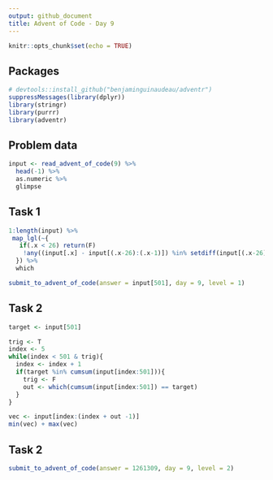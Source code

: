 ```yaml
---
output: github_document
title: Advent of Code - Day 9
---
```


```r
knitr::opts_chunk$set(echo = TRUE)
```

## Packages

```r
# devtools::install_github("benjaminguinaudeau/adventr")
suppressMessages(library(dplyr))
library(stringr)
library(purrr)
library(adventr)
```

## Problem data

```r
input <- read_advent_of_code(9) %>%
  head(-1) %>%
  as.numeric %>%
  glimpse
```

## Task 1

```r
1:length(input) %>%
 map_lgl(~{
   if(.x < 26) return(F)
    !any((input[.x] - input[(.x-26):(.x-1)]) %in% setdiff(input[(.x-26):(.x-1)], input[.x]/2))    
  }) %>%
  which
```

```r
submit_to_advent_of_code(answer = input[501], day = 9, level = 1)
```

## Task 2

```r
target <- input[501]

trig <- T
index <- 5
while(index < 501 & trig){
  index <- index + 1
  if(target %in% cumsum(input[index:501])){
    trig <- F
    out <- which(cumsum(input[index:501]) == target)
  }
}

vec <- input[index:(index + out -1)]
min(vec) + max(vec)

```

## Task 2

```r
submit_to_advent_of_code(answer = 1261309, day = 9, level = 2)
```
